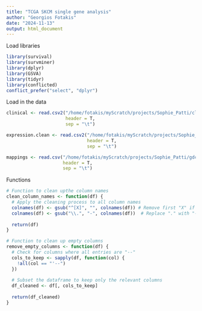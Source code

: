 ```yaml
---
title: "TCGA SKCM single gene analysis"
author: "Georgios Fotakis"
date: "2024-11-13"
output: html_document
---
```


Load libraries

```r
library(survival)
library(survminer)
library(dplyr)
library(GSVA)
library(tidyr)
library(conflicted)
conflict_prefer("select", "dplyr")
```

Load in the data

```r
clinical <- read.csv2("/home/fotakis/myScratch/projects/Sophie_Patti/clinical/clinical.tsv",
                      header = T,
                      sep = "\t")

expression.clean <- read.csv2("/home/fotakis/myScratch/projects/Sophie_Patti/counts_total/SKCM_TPM.tsv",
                              header = T,
                              sep = "\t")

mappings <- read.csv("/home/fotakis/myScratch/projects/Sophie_Patti/gdc_sample_sheet.2024-10-14.tsv",
                     header = T,
                     sep = "\t")
```

Functions

```r
# Function to clean upthe column names
clean_column_names <- function(df) {
  # Apply the cleaning process to all column names
  colnames(df) <- gsub("^[X]", "", colnames(df)) # Remove first "X" if present - this is a Python artifact from pre-processing
  colnames(df) <- gsub("\\.", "-", colnames(df))  # Replace "." with "-"
  
  return(df)
}

# Function to clean up empty columns
remove_empty_columns <- function(df) {
  # Check for columns where all entries are "--"
  cols_to_keep <- sapply(df, function(col) {
    !all(col == "'--")
  })
  
  # Subset the dataframe to keep only the relevant columns
  df_cleaned <- df[, cols_to_keep]
  
  return(df_cleaned)
}

```




